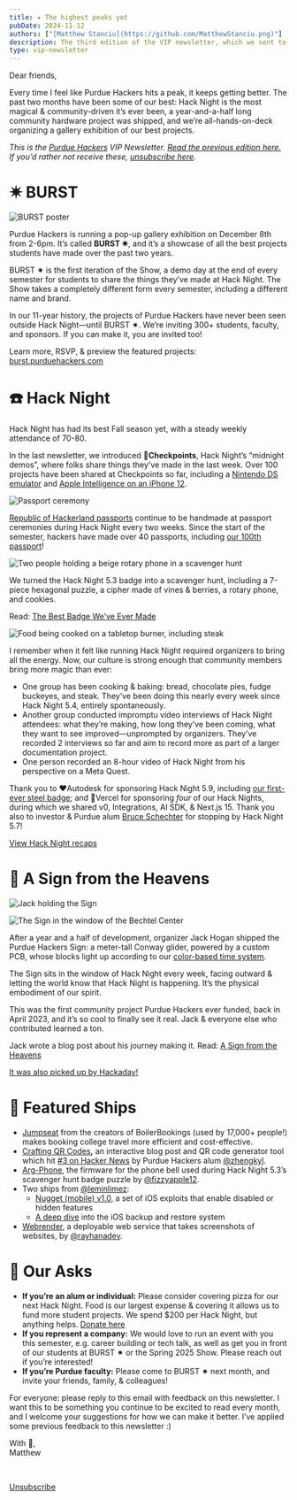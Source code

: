 ```yaml
---
title: ✷ The highest peaks yet
pubDate: 2024-11-12
authors: ["[Matthew Stanciu](https://github.com/MatthewStanciu.png)"]
description: The third edition of the VIP newsletter, which we sent to 70 alumni, faculty, and sponsors.
type: vip-newsletter
---
```


Dear friends,

Every time I feel like Purdue Hackers hits a peak, it keeps getting better. The past two months have been some of our best: Hack Night is the most magical & community-driven it’s ever been, a year-and-a-half long community hardware project was shipped, and we’re all-hands-on-deck organizing a gallery exhibition of our best projects.

_This is the_ [_Purdue Hackers_](https://purduehackers.com) _VIP Newsletter._ [_Read the previous edition here._](https://blog.purduehackers.com/posts/vip-newsletter-2) _If you’d rather not receive these,_ [_unsubscribe here_](https://docs.google.com/forms/d/e/1FAIpQLSff6JvHc7istmPqk63lkCHtqOlkoQR8bxjn-rj_aKsEXlvMRg/viewform)_._

# ✷ BURST

![BURST poster](/vip-newsletter/the-highest-peaks-yet/burst-poster.jpg)

Purdue Hackers is running a pop-up gallery exhibition on December 8th from 2-6pm. It’s called **BURST ✷**, and it’s a showcase of all the best projects students have made over the past two years.

BURST ✷ is the first iteration of the Show, a demo day at the end of every semester for students to share the things they’ve made at Hack Night. The Show takes a completely different form every semester, including a different name and brand.

In our 11-year history, the projects of Purdue Hackers have never been seen outside Hack Night—until BURST ✷. We’re inviting 300+ students, faculty, and sponsors. If you can make it, you are invited too!

Learn more, RSVP, & preview the featured projects: [burst.purduehackers.com](https://burst.purduehackers.com)

# ☎️ Hack Night

Hack Night has had its best Fall season yet, with a steady weekly attendance of 70-80.

In the last newsletter, we introduced **🏁Checkpoints**, Hack Night’s “midnight demos”, where folks share things they’ve made in the last week. Over 100 projects have been shared at Checkpoints so far, including a [Nintendo DS emulator](https://github.com/burhanr13/ntremu) and [Apple Intelligence on an iPhone 12](https://github.com/leminlimez/Nugget).

![Passport ceremony](/vip-newsletter/the-highest-peaks-yet/passport-ceremony.jpg)

[Republic of Hackerland passports](https://blog.purduehackers.com/posts/papers-please) continue to be handmade at passport ceremonies during Hack Night every two weeks. Since the start of the semester, hackers have made over 40 passports, including [our 100th passport](https://passports.purduehackers.com/passport/582355527598604290)!

![Two people holding a beige rotary phone in a scavenger hunt](/vip-newsletter/the-highest-peaks-yet/scavenger-hunt.jpg)

We turned the Hack Night 5.3 badge into a scavenger hunt, including a 7-piece hexagonal puzzle, a cipher made of vines & berries, a rotary phone, and cookies.

Read: [The Best Badge We’ve Ever Made](https://blog.purduehackers.com/posts/the-best-badge)

![Food being cooked on a tabletop burner, including steak](/vip-newsletter/the-highest-peaks-yet/food.jpg)

I remember when it felt like running Hack Night required organizers to bring all the energy. Now, our culture is strong enough that community members bring more magic than ever:

*   One group has been cooking & baking: bread, chocolate pies, fudge buckeyes, and steak. They’ve been doing this nearly every week since Hack Night 5.4, entirely spontaneously.
*   Another group conducted impromptu video interviews of Hack Night attendees: what they’re making, how long they’ve been coming, what they want to see improved—unprompted by organizers. They’ve recorded 2 interviews so far and aim to record more as part of a larger documentation project.
*   One person recorded an 8-hour video of Hack Night from his perspective on a Meta Quest.

Thank you to ❤️Autodesk for sponsoring Hack Night 5.9, including [our first-ever steel badge](https://events.purduehackers.com/hack-night-59); and 🖤Vercel for sponsoring _four_ of our Hack Nights, during which we shared v0, Integrations, AI SDK, & Next.js 15. Thank you also to investor & Purdue alum [Bruce Schechter](http://www.schechter.com/) for stopping by Hack Night 5.7!

[View Hack Night recaps](https://events.purduehackers.com)

# 🌈 A Sign from the Heavens

<div className="grid grid-cols-2 gap-2">

![Jack holding the Sign](/vip-newsletter/the-highest-peaks-yet/jack-holding-sign.jpg)

![The Sign in the window of the Bechtel Center](/vip-newsletter/the-highest-peaks-yet/sign-in-window.jpg)

</div>

After a year and a half of development, organizer Jack Hogan shipped the Purdue Hackers Sign: a meter-tall Conway glider, powered by a custom PCB, whose blocks light up according to our [color-based time system](https://blog.purduehackers.com/posts/lightning-time).

The Sign sits in the window of Hack Night every week, facing outward & letting the world know that Hack Night is happening. It’s the physical embodiment of our spirit.

This was the first community project Purdue Hackers ever funded, back in April 2023, and it’s so cool to finally see it real. Jack & everyone else who contributed learned a ton.

Jack wrote a blog post about his journey making it. Read: [A Sign from the Heavens](https://blog.purduehackers.com/posts/sign)

[It was also picked up by Hackaday!](https://hackaday.com/2024/11/02/how-purdue-hackers-made-a-big-sign-that-theyre-really-proud-of/)

# 🚢 Featured Ships

*   [Jumpseat](https://purdue.jumpseatapp.com) from the creators of BoilerBookings (used by 17,000+ people!) makes booking college travel more efficient and cost-effective.
*   [Crafting QR Codes](https://kylezhe.ng/posts/crafting_qr_codes)**,** an interactive blog post and QR code generator tool which hit [#3 on Hacker News](https://news.ycombinator.com/item?id=41701644) by Purdue Hackers alum [@zhengkyl](https://github.com/zhengkyl).
*   [Arg-Phone](https://github.com/purduehackers/arg-phone), the firmware for the phone bell used during Hack Night 5.3’s scavenger hunt badge puzzle by [@fizzyapple12](https://github.com/fizzyapple12).
*   Two ships from [@leminlimez](https://github.com/leminlimez):
    *   [Nugget (mobile) v1.0](https://github.com/leminlimez/Nugget-Mobile), a set of iOS exploits that enable disabled or hidden features
    *   [A deep dive](https://gist.github.com/leminlimez/c602c067349140fe979410ef69d39c28) into the iOS backup and restore system
*   [Webrender](https://github.com/rayhanadev/webrender), a deployable web service that takes screenshots of websites, by [@rayhanadev](https://github.com/rayhanadev).

# 📣 Our Asks

*   **If you’re an alum or individual:** Please consider covering pizza for our next Hack Night. Food is our largest expense & covering it allows us to fund more student projects. We spend $200 per Hack Night, but anything helps. [Donate here](https://puhack.horse/donate)
*   **If you represent a company:** We would love to run an event with you this semester, e.g. career building or tech talk, as well as get you in front of our students at BURST ✷ or the Spring 2025 Show. Please reach out if you’re interested! 
*   **If you’re Purdue faculty:** Please come to BURST ✷ next month, and invite your friends, family, & colleagues!

For everyone: please reply to this email with feedback on this newsletter. I want this to be something you continue to be excited to read every month, and I welcome your suggestions for how we can make it better. I’ve applied some previous feedback to this newsletter :)

With 💛,<br/>
Matthew

<br />

[Unsubscribe](https://docs.google.com/forms/d/e/1FAIpQLSff6JvHc7istmPqk63lkCHtqOlkoQR8bxjn-rj_aKsEXlvMRg/viewform)

